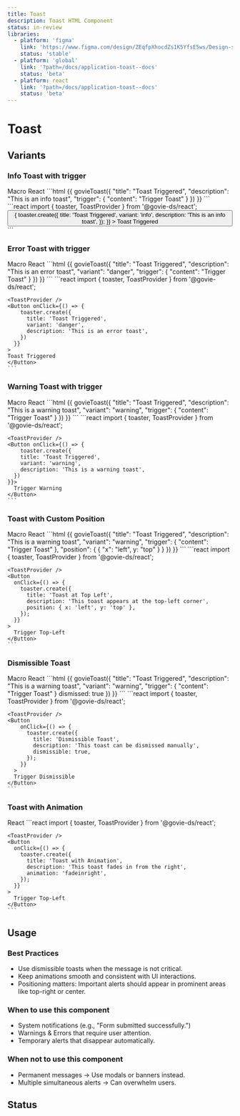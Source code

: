 ```yaml
---
title: Toast
description: Toast HTML Component
status: in-review
libraries:
  - platform: 'figma'
    link: 'https://www.figma.com/design/ZEqfpXhocdZs1K5YfsE5ws/Design-system?node-id=3166-3459'
    status: 'stable'
  - platform: 'global'
    link: '?path=/docs/application-toast--docs'
    status: 'beta'
  - platform: react
    link: '?path=/docs/application-toast--docs'
    status: 'beta'
---
```


# Toast

## Variants

### Info Toast with trigger

<ComponentContainer>
  <Toast title="Toast Triggered" description="This is an info toast" />
</ComponentContainer>

<Tabs id="tab2">
  <TabList>
    <TabItem value="tab21" checked>Macro</TabItem>
    <TabItem value="tab22">React</TabItem>
  </TabList>
  <TabPanel value="tab21">
  ```html
  {{ govieToast({
    "title": "Toast Triggered",
    "description": "This is an info toast",
    "trigger": {
      "content": "Trigger Toast"
    }
  }) }}
  ```
  </TabPanel>
  <TabPanel value="tab22">
  ```react
  import { toaster, ToastProvider } from '@govie-ds/react';<ToastProvider />
    <Button
      onClick={() => {
        toaster.create({
          title: 'Toast Triggered',
          variant: 'info',
          description: 'This is an info toast',
        });
      }}
    >
      Toast Triggered
    </Button>
  ```
  </TabPanel>
</Tabs>

### Error Toast with trigger

<ComponentContainer>
  <Toast
    title="Toast Triggered"
    variant="danger"
    description="This is an error toast"
  />
</ComponentContainer>

<Tabs id="tab4">
<TabList>
  <TabItem value="tab41" checked>Macro</TabItem>
  <TabItem value="tab42">React</TabItem>
</TabList>
<TabPanel value="tab41">
```html
{{ govieToast({
  "title": "Toast Triggered",
  "description": "This is an error toast",
  "variant": "danger",
  "trigger": {
    "content": "Trigger Toast"
  }
}) }}
```
  </TabPanel>
  <TabPanel value="tab42">
  ```react
    import { toaster, ToastProvider } from '@govie-ds/react';

    <ToastProvider />
    <Button onClick={() => {
        toaster.create({
          title: 'Toast Triggered',
          variant: 'danger',
          description: 'This is an error toast',
        })
      }}
    >
    Toast Triggered
    </Button>
    ```

</TabPanel>
</Tabs>

### Warning Toast with trigger

<ComponentContainer>
  <Toast
    title="Toast Triggered"
    variant="warning"
    description="This is a warning toast"
  />
</ComponentContainer>

<Tabs id="tab5">
<TabList>
  <TabItem value="tab51" checked>Macro</TabItem>
  <TabItem value="tab52">React</TabItem>
</TabList>
<TabPanel value="tab51">
```html
{{ govieToast({
  "title": "Toast Triggered",
  "description": "This is a warning toast",
  "variant": "warning",
  "trigger": {
    "content": "Trigger Toast"
  }
}) }}
```

  </TabPanel>
  <TabPanel value="tab52">
  ```react
    import { toaster, ToastProvider } from '@govie-ds/react';

    <ToastProvider />
    <Button onClick={() => {
        toaster.create({
        title: 'Toast Triggered',
        variant: 'warning',
        description: 'This is a warning toast',
      })
    }}>
      Trigger Warning
    </Button>
    ```

</TabPanel>
</Tabs>

### Toast with Custom Position

<ComponentContainer>
  <Toast
    title="Toast top-left"
    description="This is a toast"
    position={{ x: 'left', y: 'top' }}
  />
</ComponentContainer>

<Tabs id="tab6">
  <TabList>
    <TabItem value="tab61" checked>Macro</TabItem>
    <TabItem value="tab62" checked>React</TabItem>
  </TabList>
  <TabPanel value="tab61">
  ```html
    {{ govieToast({
      "title": "Toast Triggered",
      "description": "This is a warning toast",
      "variant": "warning",
      "trigger": {
        "content": "Trigger Toast"
      },
      "position": {
        { "x": "left", y: "top" }
      }
    }) }}
    ```

</TabPanel>
  <TabPanel value="tab62">
  ```react  
    import { toaster, ToastProvider } from '@govie-ds/react';

    <ToastProvider />
    <Button
      onClick={() => {
        toaster.create({
          title: 'Toast at Top Left',
          description: 'This toast appears at the top-left corner',
          position: { x: 'left', y: 'top' },
        });
      }}
    >
      Trigger Top-Left
    </Button>
    ```

</TabPanel>
</Tabs>

### Dismissible Toast

<ComponentContainer>
  <Toast
    title="Dismissible Toast"
    description="This toast can be dismissed manually"
    dismissible={true}
  />
</ComponentContainer>

<Tabs id="tab7">
  <TabList>
    <TabItem value="tab71" checked>Macro</TabItem>
    <TabItem value="tab72" checked>React</TabItem>
  </TabList>
  <TabPanel value="tab71">
    ```html
      {{ govieToast({
        "title": "Toast Triggered",
        "description": "This is a warning toast",
        "variant": "warning",
        "trigger": {
          "content": "Trigger Toast"
        }
        dismissed: true
      }) }}
      ```
</TabPanel>
  <TabPanel value="tab72">
  ```react  
    import { toaster, ToastProvider } from '@govie-ds/react';

    <ToastProvider />
    <Button
        onClick={() => {
          toaster.create({
            title: 'Dismissible Toast',
            description: 'This toast can be dismissed manually',
            dismissible: true,
          });
        }}
      >
      Trigger Dismissible
    </Button>
    ```

</TabPanel>
</Tabs>

### Toast with Animation

<ComponentContainer>
  <Toast
    title="Toast top-left"
    description="This toast fades in from the right"
    animation="fadeinright"
  />
</ComponentContainer>

<Tabs id="tab8">
  <TabList>
    <TabItem value="tab81" checked>React</TabItem>
  </TabList>
  <TabPanel value="tab81">
  ```react  
    import { toaster, ToastProvider } from '@govie-ds/react';

    <ToastProvider />
    <Button
      onClick={() => {
        toaster.create({
          title: 'Toast with Animation',
          description: 'This toast fades in from the right',
          animation: 'fadeinright',
        });
      }}
    >
      Trigger Top-Left
    </Button>
    ```

</TabPanel>
</Tabs>

## Usage

### Best Practices

- Use dismissible toasts when the message is not critical.
- Keep animations smooth and consistent with UI interactions.
- Positioning matters: Important alerts should appear in prominent areas like top-right or center.

### When to use this component

- System notifications (e.g., "Form submitted successfully.")
- Warnings & Errors that require user attention.
- Temporary alerts that disappear automatically.

### When not to use this component

- Permanent messages → Use modals or banners instead.
- Multiple simultaneous alerts → Can overwhelm users.

## Status

<ComponentStatusBlock componentId="toast" />
